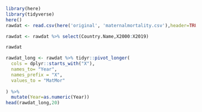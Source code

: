 ```r
library(here)
library(tidyverse)
here()
rawdat <- read.csv(here('original', 'maternalmortality.csv'),header=TRUE)
```
```r
rawdat <- rawdat %>% select(Country.Name,X2000:X2019)

```


```r
rawdat
```

```r
rawdat_long <- rawdat %>% tidyr::pivot_longer(
  cols = dplyr::starts_with("X"),
  names_to= "Year",
  names_prefix = "X",
  values_to = "MatMor"
  
) %>%
  mutate(Year=as.numeric(Year))
head(rawdat_long,20)


```










